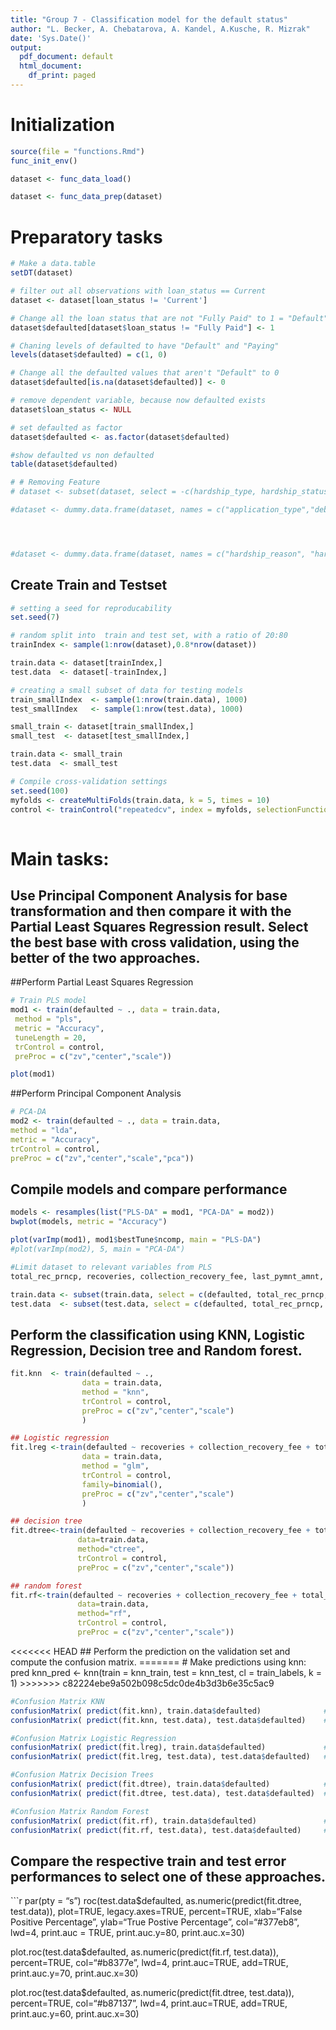 ```yaml
---
title: "Group 7 - Classification model for the default status"
author: "L. Becker, A. Chebatarova, A. Kandel, A.Kusche, R. Mizrak"
date: 'Sys.Date()'
output:
  pdf_document: default
  html_document:
    df_print: paged
---
```


# Initialization

```r
source(file = "functions.Rmd")
func_init_env()
```

```r
dataset <- func_data_load()
```

```r
dataset <- func_data_prep(dataset)
```

# Preparatory tasks

```r
# Make a data.table
setDT(dataset)

# filter out all observations with loan_status == Current
dataset <- dataset[loan_status != 'Current']

# Change all the loan status that are not "Fully Paid" to 1 = "Default"
dataset$defaulted[dataset$loan_status != "Fully Paid"] <- 1

# Chaning levels of defaulted to have "Default" and "Paying"
levels(dataset$defaulted) = c(1, 0)

# Change all the defaulted values that aren't "Default" to 0
dataset$defaulted[is.na(dataset$defaulted)] <- 0

# remove dependent variable, because now defaulted exists
dataset$loan_status <- NULL

# set defaulted as factor
dataset$defaulted <- as.factor(dataset$defaulted)

#show defaulted vs non defaulted
table(dataset$defaulted)

# # Removing Feature 
# dataset <- subset(dataset, select = -c(hardship_type, hardship_status, hardship_loan_status,settlement_status, verification_status_joint, hardship_flag, disbursement_method, debt_settlement_flag, application_type, purpose, pymnt_plan, verification_status, home_ownership, initial_list_status, term))
```

```r

#dataset <- dummy.data.frame(dataset, names = c("application_type","debt_settlement_flag", "disbursement_method","hardship_flag","hardship_loan_status","hardship_type","home_ownership","initial_list_status","purpose","term", "settlement_status"))




#dataset <- dummy.data.frame(dataset, names = c("hardship_reason", "hardship_status","pymnt_plan", "settlement_status", "verification_status", "verification_status_joint"))
```

## Create Train and Testset

```r
# setting a seed for reproducability
set.seed(7)

# random split into  train and test set, with a ratio of 20:80
trainIndex <- sample(1:nrow(dataset),0.8*nrow(dataset))

train.data <- dataset[trainIndex,]
test.data  <- dataset[-trainIndex,]

# creating a small subset of data for testing models
train_smallIndex  <- sample(1:nrow(train.data), 1000)
test_smallIndex   <- sample(1:nrow(test.data), 1000)

small_train <- dataset[train_smallIndex,]
small_test  <- dataset[test_smallIndex,]

train.data <- small_train
test.data  <- small_test
```

```r
# Compile cross-validation settings
set.seed(100)
myfolds <- createMultiFolds(train.data, k = 5, times = 10)
control <- trainControl("repeatedcv", index = myfolds, selectionFunction = "oneSE")
 
```


# Main tasks:
## Use Principal Component Analysis for base transformation and then compare it with the Partial Least Squares Regression result. Select the best base with cross validation, using the better of the two approaches.

##Perform Partial Least Squares Regression
```r

# Train PLS model
mod1 <- train(defaulted ~ ., data = train.data,
 method = "pls",
 metric = "Accuracy",
 tuneLength = 20,
 trControl = control,
 preProc = c("zv","center","scale"))

plot(mod1)

```

##Perform Principal Component Analysis 
```r
# PCA-DA
mod2 <- train(defaulted ~ ., data = train.data,
method = "lda",
metric = "Accuracy",
trControl = control,
preProc = c("zv","center","scale","pca"))
```

## Compile models and compare performance
```r

models <- resamples(list("PLS-DA" = mod1, "PCA-DA" = mod2))
bwplot(models, metric = "Accuracy")

plot(varImp(mod1), mod1$bestTune$ncomp, main = "PLS-DA")
#plot(varImp(mod2), 5, main = "PCA-DA")

```
```r
#Limit dataset to relevant variables from PLS
total_rec_prncp, recoveries, collection_recovery_fee, last_pymnt_amnt, total_pymnt_inv, total_pymnt, debt_settlement_flag, sub_grade, int_rate, out_prncp, out_prncp_inv, settlement_status, term

train.data <- subset(train.data, select = c(defaulted, total_rec_prncp, recoveries, collection_recovery_fee, last_pymnt_amnt, total_pymnt_inv, total_pymnt, debt_settlement_flag, sub_grade, int_rate, out_prncp, out_prncp_inv, settlement_status, term))
test.data  <- subset(test.data, select = c(defaulted, total_rec_prncp, recoveries, collection_recovery_fee, last_pymnt_amnt, total_pymnt_inv, total_pymnt, debt_settlement_flag, sub_grade, int_rate, out_prncp, out_prncp_inv, settlement_status, term))
```

## Perform the classification using KNN, Logistic Regression, Decision tree and Random forest.

```r

fit.knn  <- train(defaulted ~ ., 
                data = train.data, 
                method = "knn",
                trControl = control,
                preProc = c("zv","center","scale")
                ) 

```

```r
## Logistic regression
fit.lreg <-train(defaulted ~ recoveries + collection_recovery_fee + total_rec_prncp + last_pymnt_amnt + total_pymnt, 
                data = train.data, 
                method = "glm",
                trControl = control,
                family=binomial(),
                preProc = c("zv","center","scale")
                ) 

```

```r
## decision tree 
fit.dtree<-train(defaulted ~ recoveries + collection_recovery_fee + total_rec_prncp + last_pymnt_amnt + total_pymnt, 
               data=train.data,
               method="ctree",
               trControl = control,
               preProc = c("zv","center","scale"))
```

```r
## random forest 
fit.rf<-train(defaulted ~ recoveries + collection_recovery_fee + total_rec_prncp + last_pymnt_amnt + total_pymnt, 
               data=train.data,
               method="rf",
               trControl = control,
               preProc = c("zv","center","scale"))
```

<<<<<<< HEAD
## Perform the prediction on the validation set and compute the confusion matrix.
=======
# Make predictions using knn: pred
knn_pred <- knn(train = knn_train, test = knn_test, cl = train_labels, k = 1)
>>>>>>> c82224ebe9a502b098c5dc0de4b3d3b6e35c5ac9

```r

#Confusion Matrix KNN
confusionMatrix( predict(fit.knn), train.data$defaulted)              #Train
confusionMatrix( predict(fit.knn, test.data), test.data$defaulted)    #Test

#Confusion Matrix Logistic Regression
confusionMatrix( predict(fit.lreg), train.data$defaulted)             #Train
confusionMatrix( predict(fit.lreg, test.data), test.data$defaulted)   #Test

#Confusion Matrix Decision Trees
confusionMatrix( predict(fit.dtree), train.data$defaulted)            #Train
confusionMatrix( predict(fit.dtree, test.data), test.data$defaulted)  #Test

#Confusion Matrix Random Forest
confusionMatrix( predict(fit.rf), train.data$defaulted)               #Train
confusionMatrix( predict(fit.rf, test.data), test.data$defaulted)     #Test
```

## Compare the respective train and test error performances to select one of these approaches.

```r
par(pty = "s")
roc(test.data$defaulted, as.numeric(predict(fit.dtree, test.data)), plot=TRUE, legacy.axes=TRUE, percent=TRUE, xlab="False Positive Percentage", ylab="True Postive Percentage", col="#377eb8", lwd=4, print.auc = TRUE, print.auc.y=80, print.auc.x=30)

plot.roc(test.data$defaulted, as.numeric(predict(fit.rf, test.data)), percent=TRUE, col="#b8377e", lwd=4, print.auc=TRUE, add=TRUE, print.auc.y=70, print.auc.x=30)

plot.roc(test.data$defaulted, as.numeric(predict(fit.dtree, test.data)), percent=TRUE, col="#b87137", lwd=4, print.auc=TRUE, add=TRUE, print.auc.y=60, print.auc.x=30)
